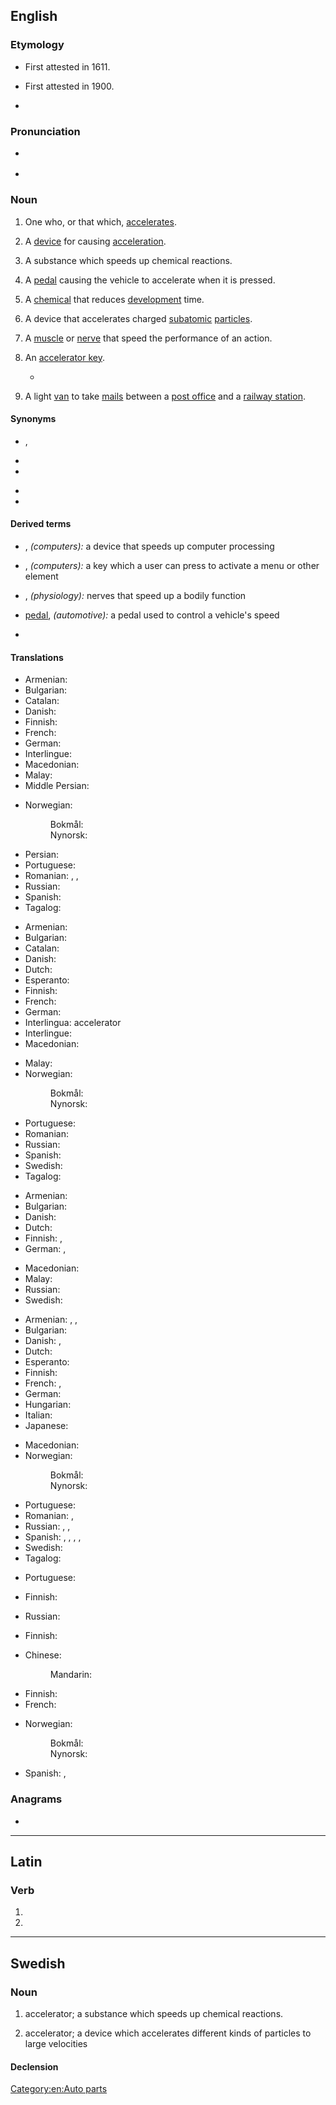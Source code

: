 ==English==

===Etymology===
* First attested in 1611.
* {{sense|motor vehicle}} First attested in 1900.
* {{suffix|en|accelerate|or}}

===Pronunciation===
* {{a|US}} {{IPA|en|/æk.ˈsɛl.ə.ˌɹeɪ.tɚ/|/æk.ˈsɛl.ə.ˌɹeɪt.ɚ/|/ɪk.ˈsɛl.ə.ˌɹeɪt.ɚ/}}
* {{audio|en|en-us-accelerator.ogg|Audio (US)}}

===Noun===
{{en-noun}}

# One who, or that which, [[accelerate]]s.
#: {{ux|en|The Second World War is said to have been a great '''accelerator''' for many scientific findings.}}
# A [[device]] for causing [[acceleration]].
# {{lb|en|chemistry}} A substance which speeds up chemical reactions.
# {{lb|en|vehicle}} A [[pedal]] causing the vehicle to accelerate when it is pressed.
#: {{ux|en|As soon as you get onto the slipway, push the accelerator.}}
# {{lb|en|photography}} A [[chemical]] that reduces [[development]] time.
# {{lb|en|physics}} A device that accelerates charged [[subatomic]] [[particles]].
# {{lb|en|physiology|medical}} A [[muscle]] or [[nerve]] that speed the performance of an action.
# {{lb|en|computing}} An [[accelerator key]].
#* {{quote-book|en|year=2002|author=Davis Howard Chapman|title=Sams Teach Yourself Visual C++ .NET in 21 Days|page=187|passage=If they had allowed single-character '''accelerators''', Windows wouldn't be able to determine whether the character was input or a shortcut.}}
# {{lb|en|historical}} A light [[van]] to take [[mail]]s between a [[post office]] and a [[railway station]].

====Synonyms====
{{sense|accelerator pedal}}
* {{qualifier|North America}} {{l|en|gas pedal}}, {{l|en|gas}}
* {{l|en|throttle}}
* {{l|en|go pedal}}
{{sense|accelerates subatomic particles}}
* {{l|en|particle accelerator}}
* {{l|en|atom smasher}}

====Derived terms====
{{der-top}}
* {{l|en|accelerator card}}, ''(computers):'' a device that speeds up computer processing
* {{l|en|accelerator key}}, ''(computers):'' a key which a user can press to activate a menu or other element
* {{l|en|accelerator nerves}}, ''(physiology):'' nerves that speed up a bodily function
{{der-mid}}
* {{l|en|accelerator}} [[pedal]], ''(automotive):'' a pedal used to control a vehicle's speed
* {{l|en|particle accelerator}}
{{der-bottom}}

====Translations====
{{trans-top|one who, or that which, accelerates}}
* Armenian: {{t+|hy|արագացուցիչ}}
* Bulgarian: {{t|bg|ускорител}}
* Catalan: {{t|ca|accelerador|m}}
* Danish: {{t|da|accelerator|c}}
* Finnish: {{t|fi|kiihdyttäjä}}
* French: {{t+|fr|accélérateur|m}}
* German: {{t+|de|Beschleuniger|m}}
* Interlingue: {{t|ie|accelerator}}
* Macedonian: {{t|mk|забрзувач|m}}
* Malay: {{t|ms|pemecut}}
* Middle Persian: {{t|pal|𐭠𐭱𐭲𐭠𐭯𐭢𐭥|tr=ōštābgar}}
{{trans-mid}}
* Norwegian:
*: Bokmål: {{t+|nb|akselerator|m}}
*: Nynorsk: {{t|nn|akselerator|m}}
* Persian: {{t+|fa|شتابگر|tr=šetâbgar}}
* Portuguese: {{t+|pt|acelerador|m}}
* Romanian: {{t+|ro|accelerator|m}}, {{t|ro|iuțitor|m}}, {{t|ro|repezitor|m}}
* Russian: {{t+|ru|ускори́тель|m}}
* Spanish: {{t+|es|acelerador|m}}
* Tagalog: {{t|tl|pandarasig}}
{{trans-bottom}}

{{trans-top|device for causing acceleration}}
* Armenian: {{t+|hy|արագացուցիչ}}
* Bulgarian: {{t|bg|ускорител}}
* Catalan: {{t|ca|accelerador|m}}
* Danish: {{t|da|accelerator|c}}
* Dutch: {{t+|nl|versneller|m}}
* Esperanto: {{t|eo|akcelilo}}
* Finnish: {{t+|fi|kiihdytin}}
* French: {{t+|fr|accélérateur|m}}
* German: {{t+|de|Beschleuniger|m}}
* Interlingua: accelerator
* Interlingue: {{t|ie|accelerator}}
* Macedonian: {{t|mk|забрзувач|m}}
{{trans-mid}}
* Malay: {{t|ms|pemecut}}
* Norwegian:
*: Bokmål: {{t+|nb|akselerator|m}}
*: Nynorsk: {{t|nn|akselerator|m}}
* Portuguese: {{t+|pt|acelerador}}
* Romanian: {{t+|ro|accelerator|n}}
* Russian: {{t+|ru|ускори́тель|m}}
* Spanish: {{t+|es|acelerador|m}}
* Swedish: {{t+|sv|accelerator|c}}
* Tagalog: {{t|tl|pandarasig}}
{{trans-bottom}}

{{trans-top|substance which speeds up chemical reactions}}
* Armenian: {{t+|hy|կատալիզատոր}}
* Bulgarian: {{t+|bg|катализатор}}
* Danish: {{t|da|katalysator|c}}
* Dutch: {{t+|nl|katalysator|m}}
* Finnish: {{t+|fi|katalyytti}}, {{t+|fi|kiihdytin}}
* German: {{t+|de|Beschleuniger|m}}, {{t+|de|Katalysator|m}}
{{trans-mid}}
* Macedonian: {{t|mk|катализа́тор|m}}
* Malay: {{t|ms|pencepat}}
* Russian: {{t+|ru|катализа́тор|m}}
* Swedish: {{t+|sv|accelerator|c}}
{{trans-bottom}}

{{trans-top|accelerator pedal}}
* Armenian: {{t+|hy|արագարար}}, {{t|hy|աքսելերատոր}}, {{t+|hy|գազ}} {{qualifier|colloquial}}
* Bulgarian: {{t|bg|педал за газта}}
* Danish: {{t|da|gaspedal|c}}, {{t|da|speeder|c}}
* Dutch: {{t+|nl|gaspedaal|n}}
* Esperanto: {{t|eo|akcelilo}}
* Finnish: {{t+|fi|kaasupoljin}}
* French: {{t+|fr|accélérateur|m}}, {{t+|fr|champignon}} {{q|colloquial}}
* German: {{t+|de|Gaspedal|n}}
* Hungarian: {{t+|hu|gázpedál}}
* Italian: {{t+|it|acceleratore}}
* Japanese: {{t+|ja|アクセル|tr=akuseru|sc=Jpan}}
{{trans-mid}}
* Macedonian: {{t|mk|педал за гас|m}}
* Norwegian:
*: Bokmål: {{t+|nb|gasspedal|m}}
*: Nynorsk: {{t|nn|gasspedal|m}}
* Portuguese: {{t+|pt|acelerador|m}}
* Romanian: {{t|ro|pedală de accelerare|f}}, {{t+|ro|accelerator|n}}
* Russian: {{t|ru|педа́ль га́за|f}}, {{t+|ru|газ|m}}, {{t+|ru|акселера́тор|m}}
* Spanish: {{t+|es|acelerador|m}}, {{qualifier|colloquial|Chile}} {{t+|es|chala|f}}, {{t+|es|chancla|f}} {{qualifier|Costa Rica}}, {{t+|es|chancleta|f}} {{qualifier|Colombia}}, {{t+|es|chola|f}} {{qualifier|Venezuela}}
* Swedish: {{t+|sv|gaspedal|c}}
* Tagalog: {{t|tl|silinyador}}
{{trans-bottom}}

{{trans-top|photography: chemical that reduces development time}}
{{trans-mid}}
* Portuguese: {{t+|pt|acelerador|m}}
{{trans-bottom}}

{{trans-top-see|physics: device that accelerates charged particles|particle accelerator}}
* Finnish: {{t+|fi|kiihdytin}}
{{trans-mid}}
* Russian: {{t+|ru|ускори́тель|m}}
{{trans-bottom}}

{{trans-top|physiology, medical: muscle or nerve that accelerates an action}}
{{trans-mid}}
{{trans-bottom}}

{{trans-see|computing: accelerator key|accelerator key}}

{{trans-top|historical: light van}}
* Finnish: {{t+|fi|kiihdytin}}
{{trans-mid}}
{{trans-bottom}}

{{trans-top|program for startup companies}}
* Chinese:
*: Mandarin: {{t|cmn|種子加速器}}
* Finnish: {{t+|fi|kiihdyttämö}}
* French: {{t+|fr|accélérateur|m}}
{{trans-mid}}
* Norwegian:
*: Bokmål: {{t+|nb|akselerator|m}}
*: Nynorsk: {{t|nn|akselerator|m}}
* Spanish: {{t|es|aceleradora de startups|f}}, {{t|es|aceleradora de semillas}}
{{trans-bottom}}

===Anagrams===
* {{anagrams|en|a=aacceelorrt|retrocaecal}}

[[Category:en:Auto parts]]

----

==Latin==

===Verb===
{{la-verb-form|accelerātor}}

# {{inflection of|la|accelerō||2|s|futr|pasv|impr}}
# {{inflection of|la|accelerō||3|s|futr|pasv|impr}}

----

==Swedish==

===Noun===
{{sv-noun|c}}

# {{lb|sv|chemistry}} accelerator; a substance which speeds up chemical reactions.
# {{lb|sv|physics}} accelerator; a device which accelerates different kinds of particles to large velocities

====Declension====
{{sv-infl-noun-c-r|3=acceleratore}}